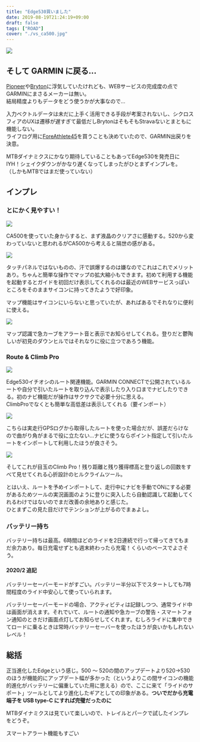---
title: "Edge530買いました"
date: 2019-08-19T21:24:19+09:00
draft: false
tags: ["ROAD"]
cover: "./vs_ca500.jpg"
---

![ ](./vs_ca500.jpg)

## そして GARMIN に戻る...

[Pioneer](https://amzn.to/2Z1Co5i)や[Bryton](https://amzn.to/2YZczDe)に浮気していたけれども、WEBサービスの完成度の点でGARMINにまさるメーカーは無い。  
結局精度よりもデータをどう使うかが大事なので…

入力ベクトルデータは未だに上手く活用できる手段が考案されないし、シクロスフィアのUXは遷移が遅すぎて最低だしBrytonはそもそもStravaないとまともに機能しない。  
ライフログ用に[ForeAthlete45](https://amzn.to/33GjkIG)を買うことも決めていたので、GARMIN出戻りを決意。

MTBダイナミクスにかなり期待していることもあってEdge530を発売日にIYH！シェイクダウンがかなり遅くなってしまったがひとまずインプレを。  
（しかもMTBではまだ使っていない）

<Amzn asin="B08DD3LRH3" />

## インプレ

### とにかく見やすい！

![ ](./basicview.jpg)

CA500を使っていた身からすると、まず液晶のクリアさに感動する。520から変わっていないと思われるがCA500から考えると隔世の感がある。

![ ](./pan.jpg)

タッチパネルではないものの、汗で誤爆するのは嫌なのでこれはこれでメリットあり。ちゃんと簡単な操作でマップの拡大縮小もできます。初めて利用する機能を起動するとガイドを初回だけ表示してくれるのは最近のWEBサービスっぽいところをそのままサイコンに持ってきたようで好印象。

マップ機能はサイコンにいらないと思っていたが、あればあるでそれなりに便利に使える。

![ ](./sharp.jpg)

マップ認識で急カーブをアラート音と表示でお知らせしてくれる。登りだと鬱陶しいが初見のダウンヒルではそれなりに役に立つであろう機能。

### Route & Climb Pro

![ ](./routeguide.jpg)

Edge530イチオシのルート関連機能。GARMIN CONNECTで公開されているルートや自分で引いたルートを取り込んで表示したり入り口までナビしたりできる。初のナビ機能だが操作はサクサクで必要十分に思える。  
ClimbProでなくとも簡単な高低差は表示してくれる（要インポート）

![ ](./confuseroute.jpg)

こちらは実走行GPSログから取得したルートを使った場合だが、誤差だらけなので曲がり角がまるで役に立たない…ナビに使うならポイント指定して引いたルートをインポートして利用したほうが良さそう。

![ ](./climbpro.jpg)

そしてこれが目玉のClimb Pro！残り距離と残り獲得標高と登り返しの回数をすべて見せてくれる心折設計のヒルクライムツール。

とはいえ、ルートを予めインポートして、走行中にナビを手動でONにする必要があるためツールの実況画面のように登りに突入したら自動認識して起動してくれるわけではないのでまだ改善の余地ありと感じた。  
ひとまずこの見た目だけでテンションが上がるのでまぁよし。

### バッテリー持ち

バッテリー持ちは最高。6時間ほどのライドを2日連続で行って帰ってきてもまだ余力あり。毎日充電せずとも週末終わったら充電！くらいのペースでよさそう。

#### 2020/2 追記

バッテリーセーバーモードがすごい。バッテリー半分以下でスタートしても7時間程度のライド中安心して使っていられます。

バッテリーセーバーモードの場合、アクティビティは記録しつつ、通常ライド中は画面が消えます。それでいて、ルートの通知や急カーブの警告・スマートフォン通知のときだけ画面点灯してお知らせしてくれます。むしろライドに集中できてロードに乗るときは常時バッテリーセーバーを使ったほうが良いかもしれないレベル！

<Amzn asin="B08DD3LRH3" />

## 総括

正当進化したEdgeという感じ。500 ～ 520の間のアップデートより520->530のほうが機能的にアップデート幅が多かった（というよりこの間サイコンの機能的進化がバッテリーに偏重していた用に思える）ので、ここに来て「ライドのサポート」ツールとしてより進化したギアとしての印象がある。**ついでだから充電端子を USB type-C にすれば完璧だったのに**

MTBダイナミクスは見ていて楽しいので、トレイルとパークで試したインプレをどうぞ。

<LinkCard url="https://blog.gensobunya.net/post/2019/11/edge530_mtbd/" />

スマートアラート機能もすごい

<LinkCard url="https://blog.gensobunya.net/post/2021/08/edge_smart_alart" />
